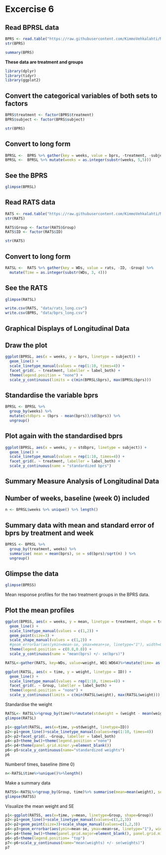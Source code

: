 
# Excercise 6

## Read BPRSL data
```r
BPRS <- read.table("https://raw.githubusercontent.com/KimmoVehkalahti/MABS/master/Examples/data/BPRS.txt", sep=" ", header=TRUE)
str(BPRS)
```

```r
summary(BPRS)
```



**These data are treatment and groups**


```r
library(dplyr)
library(tidyr)
library(ggplot2)
```

## Convert the categorical variables of both sets to factors
```r
BPRS$treatment <- factor(BPRS$treatment)
BPRS$subject <- factor(BPRS$subject)
```
```r
str(BPRS)
```

## Convert to long form
```r
BPRSL <-  BPRS %>% gather(key = weeks, value = bprs, -treatment, -subject)
BPRSL <-  BPRSL %>% mutate(weeks = as.integer(substr(weeks, 5,5)))
```
## See the BPRS
```r
glimpse(BPRSL)
```


## Read RATS data
```r
RATS <- read.table("https://raw.githubusercontent.com/KimmoVehkalahti/MABS/master/Examples/data/rats.txt", sep="\t", header=TRUE)
str(RATS)
```
```r
RATS$Group <- factor(RATS$Group)
RATS$ID <- factor(RATS$ID)
```
```r
str(RATS)
```

## Convert to long form
```r
RATSL <-  RATS %>% gather(key = WDs, value = rats, -ID, -Group) %>%
  mutate(Time = as.integer(substr(WDs, 3, 4))) 
```
## See the RATS
```r
glimpse(RATSL)
```


```r
write.csv(RATS, "data/rats_long.csv")
write.csv(BPRS, "data/bprs_long.csv")
```

## Graphical Displays of Longitudinal Data



## Draw the plot
```r
ggplot(BPRSL, aes(x = weeks, y = bprs, linetype = subject)) +
  geom_line() +
  scale_linetype_manual(values = rep(1:10, times=4)) +
  facet_grid(. ~ treatment, labeller = label_both) +
  theme(legend.position = "none") + 
  scale_y_continuous(limits = c(min(BPRSL$bprs), max(BPRSL$bprs)))
```




## Standardise the variable bprs
```r
BPRSL <- BPRSL %>%
  group_by(weeks) %>%
  mutate(stdbprs = (bprs - mean(bprs))/sd(bprs)) %>%
  ungroup()
```
## Plot again with the standardised bprs
```r
ggplot(BPRSL, aes(x = weeks, y = stdbprs, linetype = subject)) +
  geom_line() +
  scale_linetype_manual(values = rep(1:10, times=4)) +
  facet_grid(. ~ treatment, labeller = label_both) +
  scale_y_continuous(name = "standardized bprs")
```




## Summary Measure Analysis of Longitudinal Data

## Number of weeks, baseline (week 0) included

```r
n <- BPRSL$weeks %>% unique() %>% length()
```
## Summary data with mean and standard error of bprs by treatment and week 
```r
BPRSS <- BPRSL %>%
  group_by(treatment, weeks) %>%
  summarise( mean = mean(bprs), se = sd(bprs)/sqrt(n) ) %>%
  ungroup()
```

## Glimpse the data
```r
glimpse(BPRSS)
```


Mean response profiles for the two treatment groups in the BPRS data.




## Plot the mean profiles
```r
ggplot(BPRSS, aes(x = weeks, y = mean, linetype = treatment, shape = treatment)) +
  geom_line() +
  scale_linetype_manual(values = c(1,2)) +
  geom_point(size=3) +
  scale_shape_manual(values = c(1,2)) +
  #geom_errorbar(aes(ymin=mean-se, ymax=mean+se, linetype="1"), width=0.3) +
  theme(legend.position = c(0.8,0.8)) +
  scale_y_continuous(name = "mean(bprs) +/- se(bprs)")
```

```r
RATSL<-gather(RATS, key=WDs, value=weight, WD1:WD64)%>%mutate(time= as.integer(substr(WDs,3,4)))
```

```r
ggplot(RATSL, aes(x = time, y = weight, linetype = ID)) +
  geom_line() +
  scale_linetype_manual(values = rep(1:10, times=4)) +
  facet_grid(. ~ Group, labeller = label_both) +
  theme(legend.position = "none") + 
  scale_y_continuous(limits = c(min(RATSL$weight), max(RATSL$weight)))
```
Standardise the weight
```r
RATSL<- RATSL%>%group_by(time)%>%mutate(stdweight = (weight - mean(weight))/sd(weight))%>%ungroup()
glimpse(RATSL)
```
```r
p1<-ggplot(RATSL, aes(x=time, y=stdweight, linetype=ID))
p2<-p1+geom_line()+scale_linetype_manual(values=rep(1:10, times=4))
p3<-p2+facet_grid(. ~Group, labeller = label_both)
p4<-p3+theme_bw()+theme(legend.position ="none")
p5<-p4+theme(panel.grid.minor.y=element_blank())
p6<-p5+scale_y_continuous(name="standardized weights")
p6
```

Numberof times, baseline (time 0)
```r
n<-RATSL$time%>%unique()%>%length()
```
Make a summary data
```r
RATSS<-RATSL%>%group_by(Group, time)%>% summarise(mean=mean(weight), se=sd(weight)/sqrt(n))%>%ungroup()
glimpse(RATSS)
```
Visualize the  mean weight and SE
```r
p1<-ggplot(RATSS, aes(x=time, y=mean, linetype=Group, shape=Group))
p2<-p1+geom_line()+scale_linetype_manual(values=c(1,2,3))
p3<-p2+geom_point(size=3)+scale_shape_manual(values=c(1,2,3))
p4<-p3+geom_errorbar(aes(ymin=mean-se, ymax=mean+se, linetype="1"), width=0.3)
p5<-p4+theme_bw()+theme(panel.grid.major=element_blank(), panel.grid.minor=element_blank())
p6<-p5+theme(legend.position= "top")
p7<-p6+scale_y_continuous(name="mean(weights) +/- se(weights)")
p7
```
